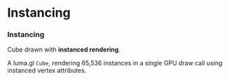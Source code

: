 
# Instancing

<DeviceTabs />
<InstancingExample >

### Instancing

Cube drawn with <b>instanced rendering</b>.

A luma.gl <code>Cube</code>, rendering 65,536 instances in a
single GPU draw call using instanced vertex attributes.

</InstancingExample>

